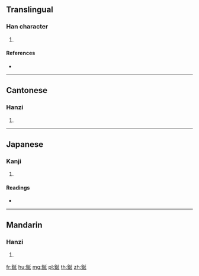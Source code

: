 {{character info/new}}
==Translingual==

===Han character===
{{Han char|rn=167|rad=金|as=07|sn=15|four=82141|canj=CNKM}}

# {{defn|Han|sort=金07}}

====References====
* {{Han ref|kx=1307.030|dkj=40446|dj=1809.100|hdz=64198.080|uh=92CB|ud=37579|bh=EBEE|bd=60398}}

----

==Cantonese==

===Hanzi===
{{yue-hanzi|jyut=|y=yin4}}

# {{defn|lang=yue|sort=金07}}

----

==Japanese==

===Kanji===
{{ja-kanji|grade=|rs=金07}}

# {{defn|lang=ja|sort=金07}}

====Readings====
* {{ja-readings|on=[[せん]] (sen), [[ぜん]] (zen), [[えん]] (en)|kun=[[てぼこ]] (teboko)|nanori=}}

----

==Mandarin==

===Hanzi===
{{cmn-hanzi|pin=[[chán]] ([[chan2]])|wg=ch'an<sup>2</sup>}}

# {{defn|lang=cmn|sort=金07}}

[[fr:鋋]]
[[hu:鋋]]
[[mg:鋋]]
[[pl:鋋]]
[[th:鋋]]
[[zh:鋋]]